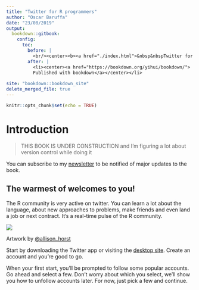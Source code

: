 ```yaml
---
title: "Twitter for R programmers"
author: "Oscar Baruffa"
date: "23/08/2019"
output: 
  bookdown::gitbook:
    config:
      toc:
        before: |  
          <br/><center><b><a href="./index.html">&nbsp&nbspTwitter for R programmers</a></b></center></li>
        after: |
          <li><center><a href="https://bookdown.org/yihui/bookdown/">
          Published with bookdown</a></center></li>
        
site: "bookdown::bookdown_site"
delete_merged_file: true
---
```


```r
knitr::opts_chunk$set(echo = TRUE)

```



# Introduction

> THIS BOOK IS UNDER CONSTRUCTION and I'm figuring a lot about version control while doing it

You can subscribe to my [newsletter](https://tinyletter.com/OscarBaruffa){target="_blank"} to be notified of major updates to the book. 

## The warmest of welcomes to you!
The R community is very active on twitter. 
You can learn a lot about the language, about new approaches to problems, make friends and even land a job or next contract. 
It's a real-time pulse of the R community. 

![](images/welcome_to_rstats_twitter.png)

Artwork by [\@allison_horst](https://twitter.com/allison_horst){target="_blank"}

Start by downloading the Twitter app or visiting the [desktop site](https://twitter.com/){target="_blank"}. 
Create an account and you're good to go.

When your first start, you'll be prompted to follow some popular accounts. Go ahead and select a few. 
Don't worry about which you select, we'll show you how to unfollow accounts later. For now, just pick a few and continue.



